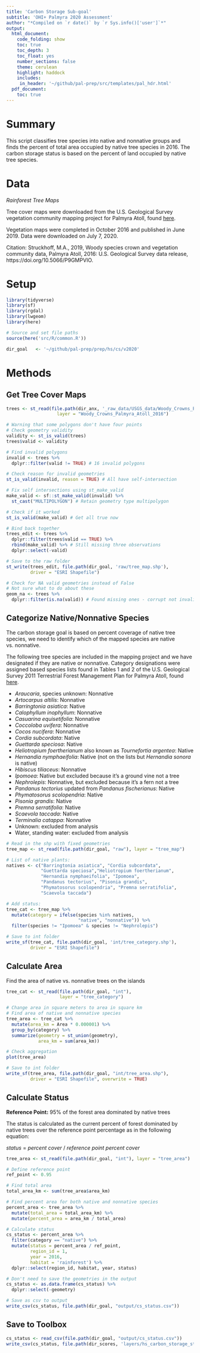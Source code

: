 ```yaml
---
title: 'Carbon Storage Sub-goal'
subtitle: 'OHI+ Palmyra 2020 Assessment'
author: "*Compiled on `r date()` by `r Sys.info()['user']`*"
output: 
  html_document:
    code_folding: show
    toc: true
    toc_depth: 3 
    toc_float: yes
    number_sections: false
    theme: cerulean
    highlight: haddock
    includes: 
     in_header: '~/github/pal-prep/src/templates/pal_hdr.html' 
  pdf_document:
    toc: true
---
```


# Summary

This script classifies tree species into native and nonnative groups and finds the percent of total area occupied by native tree species in 2016. The carbon storage status is based on the percent of land occupied by native tree species.      

# Data 

*Rainforest Tree Maps*   

Tree cover maps were downloaded from the U.S. Geological Survey vegetation community mapping project for Palmyra Atoll, found [here](https://www.sciencebase.gov/catalog/item/5c66fc5be4b0fe48cb3aca49).    

Vegetation maps were completed in October 2016 and published in June 2019. Data were downloaded on July 7, 2020.    

Citation: Struckhoff, M.A., 2019, Woody species crown and vegetation community data, Palmyra Atoll, 2016: U.S. Geological Survey data release, https://doi.org/10.5066/P9GMPVIO.  

# Setup

```r

library(tidyverse)
library(sf)
library(rgdal)
library(lwgeom)
library(here)

# Source and set file paths
source(here('src/R/common.R'))

dir_goal   <- '~/github/pal-prep/prep/hs/cs/v2020'
```


# Methods

## Get Tree Cover Maps

```r

trees <- st_read(file.path(dir_anx, '_raw_data/USGS_data/Woody_Crowns_Palmyra_Atoll_2016'),
                   layer = "Woody_Crowns_Palmyra_Atoll_2016")

# Warning that some polygons don't have four points
# Check geometry validity
validity <- st_is_valid(trees)
trees$valid <- validity

# Find invalid polygons
invalid <- trees %>% 
  dplyr::filter(valid != TRUE) # 16 invalid polygons

# Check reason for invalid geometries
st_is_valid(invalid, reason = TRUE) # All have self-intersection

# Fix self intersections using st_make_valid
make_valid <- sf::st_make_valid(invalid) %>% 
  st_cast("MULTIPOLYGON") # Retain geometry type multipolygon

# Check if it worked
st_is_valid(make_valid) # Get all true now 

# Bind back together
trees_edit <- trees %>% 
  dplyr::filter(trees$valid == TRUE) %>% 
  rbind(make_valid) %>% # Still missing three observations
  dplyr::select(-valid)

# Save to the raw folder 
st_write(trees_edit, file.path(dir_goal, 'raw/tree_map.shp'),
         driver = "ESRI Shapefile")

# Check for NA valid geometries instead of False
# Not sure what to do about these 
geom_na <- trees %>% 
  dplyr::filter(is.na(valid)) # Found missing ones - corrupt not invalid

```

## Categorize Native/Nonnative Species

The carbon storage goal is based on percent coverage of native tree species, we need to identify which of the mapped species are native vs. nonnative.   

The following tree species are included in the mapping project and we have designated if they are native or nonnative. Category designations were assigned based species lists found in Tables 1 and 2 of the U.S. Geological Survey 2011 Terrestrial Forest Management Plan for Palmyra Atoll, found [here](https://permanent.fdlp.gov/gpo119875/ofr20111007.pdf).         

 - *Araucaria*, species unknown: Nonnative      
 - *Artocarpus altilis*: Nonnative   
 - *Barringtonia asiatica*: Native   
 - *Calophyllum inophyllum*: Nonnative   
 - *Casuarina equisetifolia*: Nonnative     
 - *Coccoloba uvifera*: Nonnative   
 - *Cocos nucifera*: Nonnative   
 - *Cordia subcordata*: Native   
 - *Guettarda speciosa*: Native   
 - *Heliotropium foertherianum* also known as *Tournefortia argentea*: Native   
 - *Hernandia nymphaeifolia*: Native (not on the lists but *Hernandia sonora* is native)    
 - *Hibiscus tiliaceus*: Nonnative   
 - *Ipomoea*: Native but excluded because it's a ground vine not a tree     
 - *Nephrolepis*: Nonnative, but excluded because it's a fern not a tree      
 - *Pandanus tectorius* updated from *Pandanus fischerianus*: Native  
 - *Phymatosorus scolopendria*: Native 
 - *Pisonia grandis*: Native   
 - *Premna serratifolia*: Native   
 - *Scaevola taccada*: Native   
 - *Terminalia catappa*: Nonnative   
 - Unknown: excluded from analysis    
 - Water, standing water: excluded from analysis    
 
 
```r
# Read in the shp with fixed geometries 
tree_map <- st_read(file.path(dir_goal, "raw"), layer = "tree_map")

# List of native plants:
natives <- c("Barringtonia asiatica", "Cordia subcordata",
             "Guettarda speciosa","Heliotropium foertherianum",
             "Hernandia nymphaeifolia", "Ipomoea",
             "Pandanus tectorius", "Pisonia grandis",
             "Phymatosorus scolopendria", "Premna serratifolia",
             "Scaevola taccada")

# Add status:
tree_cat <- tree_map %>% 
  mutate(category = ifelse(species %in% natives,
                           "native", "nonnative")) %>% 
  filter(species != "Ipomoea" & species != "Nephrolepis")

# Save to int folder
write_sf(tree_cat, file.path(dir_goal, 'int/tree_category.shp'),
         driver = "ESRI Shapefile")
```
 
## Calculate Area 

Find the area of native vs. nonnative trees on the islands   

```r

tree_cat <- st_read(file.path(dir_goal, "int"),
                    layer = "tree_category") 

# Change area in square meters to area in square km 
# Find area of native and nonnative species
tree_area <- tree_cat %>% 
  mutate(area_km = Area * 0.000001) %>% 
  group_by(category) %>% 
  summarize(geometry = st_union(geometry),
            area_km = sum(area_km))

# Check aggregation 
plot(tree_area)

# Save to int folder
write_sf(tree_area, file.path(dir_goal, "int/tree_area.shp"),
         driver = "ESRI Shapefile", overwrite = TRUE)

```

## Calculate Status
 
**Reference Point:** 95% of the forest area dominated by native trees   

The status is calculated as the current percent of forest dominated by native trees over the reference point percentage as in the following equation:   

$status~=~percent~cover~/~reference~point~percent~cover$   
 
```r

tree_area <- st_read(file.path(dir_goal, "int"), layer = "tree_area") 

# Define reference point
ref_point <- 0.95 

# Find total area
total_area_km <- sum(tree_area$area_km)

# Find percent area for both native and nonnative species
percent_area <- tree_area %>% 
  mutate(total_area = total_area_km) %>% 
  mutate(percent_area = area_km / total_area)

# Calculate status 
cs_status <- percent_area %>% 
  filter(category == "native") %>% 
  mutate(status = percent_area / ref_point,
         region_id = 1,
         year = 2016,
         habitat = 'rainforest') %>% 
  dplyr::select(region_id, habitat, year, status)

# Don't need to save the geometries in the output
cs_status <- as.data.frame(cs_status) %>% 
  dplyr::select(-geometry)

# Save as csv to output
write_csv(cs_status, file.path(dir_goal, "output/cs_status.csv"))
```


## Save to Toolbox 

```r
cs_status <- read_csv(file.path(dir_goal, "output/cs_status.csv"))
write_csv(cs_status, file.path(dir_scores, 'layers/hs_carbon_storage_status.csv'))
```
 
 